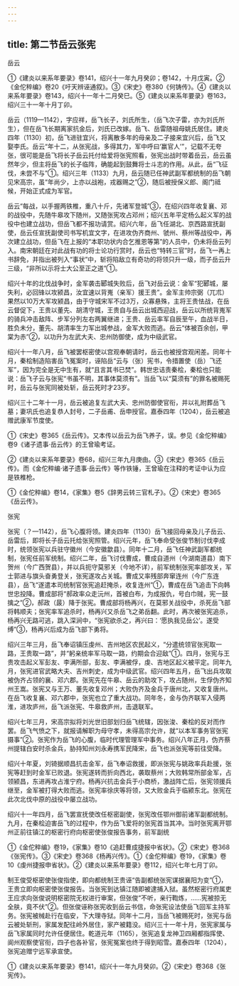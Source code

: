 ```yaml
---
---
---
```

title: 第二节岳云张宪
---



岳云

①《建炎以来系年要录》卷141，绍兴十一年九月癸卯；卷142，十月戊寅。②《金佗稡编》卷20《吁天辨诬通叙》。③《宋史》卷380《何铸传》。④《建炎以来系年要录》卷143，绍兴十一年十二月癸巳。⑤《建炎以来系年要录》卷163，绍兴三十一年十月丁卯。

岳云（1119—1142），字应祥，岳飞长子，刘氏所生，（岳飞次子雷，亦为刘氏所生），但在岳飞长期离家抗金后，刘氏已改嫁。岳飞、岳雷随祖母姚氏居住。建炎四年（1130）初，岳飞进驻宜兴，将离散多年的母亲及二子接来宜兴后，岳飞又娶李氏。岳云“年十二，从张宪战，多得其力，军中呼曰‘赢官人’”，记载不无夸张，很可能是岳飞将长子岳云托付给爱将张宪照看，张宪出战时带着岳云，岳云虽然年少，但主将岳飞的长子临阵，确能起到鼓舞将士斗志的作用。从此，岳“飞征伐，未尝不与”①。绍兴三年（1133）九月，岳云随已任神武副军都统制的岳飞朝见宋高宗，虽“年尚少，上亦以战袍，戎器赐之”②，随后被授保义郎、阁门祗候，开始正式成为军官。

岳云“每战，以手握两铁椎，重八十斤，先诸军登城”③，在绍兴四年收复襄、邓的战役中，先随牛皋攻下随州，又随张宪攻占邓州；绍兴五年平定杨么起义军的战役中也建立战功，但岳飞都不报功请赏。绍兴六年，岳飞任湖北、京西路宣抚副使，岳云任宣抚副使司书写机宜文字，在进攻伪齐商州、虢州、蔡州等战役中，再次建立战功，但岳飞在上报的“本职功状内合乞推恩等第”的人员中，仍未将岳云列入。南宋朝廷在对此战有功的将士论功行赏时，岳云也“特转三官”时，岳飞一再上书辞免，并指出被列入“事状”中，斩将陷敌立有奇功的将领只升一级，而子岳云升三级，“非所以示将士大公至正之道”①。

绍兴十年的北伐战争时，金军袭击郾城失败后，岳飞对岳云说：金军“犯郾城，屡失利，必回锋以攻颍昌，汝宜速以背嵬（亲军）援王贵”。金军主帅宗弼（兀朮）果然以10万大军攻颍昌，由于守城宋军不过3万，众寡悬殊，主将王贵怯战，在岳云督促下，王贵以董先、胡清守城，王贵自与岳云出城西迎战，岳云以所统背嵬军的骑兵冲击敌阵、步军分列左右两翼继进；王贵、岳云率军自辰至午，血战半日，胜负未分，董先、胡清率生力军出城参战，金军大败而逃。岳云“体被百余创，甲棠为赤”②，以功升为左武大夫、忠州防御使，成为中级武官。

绍兴十一年八月，岳飞被罢枢密使以宫观奉朝请时，岳云也被授宫观闲差。同年十月，秦桧制造陷害岳飞冤案时，诬陷岳“云与（张）宪书，令措置使（岳）飞还军”，因为完全是无中生有，就“且言其书已焚”。韩世忠诘责秦桧，秦桧也只能说：岳飞子云与张宪“书虽不明，其事体莫须有”。当岳飞以“莫须有”的罪名被赐死时，岳云与张宪同被处斩，岳云死时才23岁。

绍兴三十二年十一月，岳云被追复左武大夫、忠州防御使官衔，并以礼附葬岳飞墓；妻巩氏也追复恭人封号，二子岳甫、岳申授官。嘉泰四年（1204），岳云被追赠武康军节度使。

①《宋史》卷365《岳云传》。又本传以岳云为岳飞养子，误。参见《金佗稡编》卷9《诸子遗事·岳云传》的王曾瑜考证。

②《建炎以来系年要录》卷68，绍兴三年九月庚由。③《宋史》卷365《岳云传》。而《金佗稡编·诸子遗事·岳云传》等作铁锤，王曾瑜在注释的考证中认为应是铁椎枪。

①《金佗稡编》卷14，《家集》卷5《辞男云转三官札子》。②《宋史》卷365《岳云传》。

张宪

张宪（？—1142），岳飞心腹将领。建炎四年（1130）岳飞接回母亲及儿子岳云、岳雷后，即将长子岳云托给张宪照管。绍兴元年，岳飞奉命受张俊节制讨伐李成时，统领张宪以兵驻守徽州（今安徽歙县）。同年十二月，岳飞任神武副军都统制，张宪任前军统制。绍兴二年，岳飞讨伐曹成，曹成自道州（今湖南道县）南下贺州（今广西贺县），并以兵扼守莫邪关（今地不详），前军统制张宪率部攻关，军士郭进与旗头奋勇登关，张宪遂攻占关城。曹成又率残部奔窜连州（今广东连县），岳飞“遂遣本司统制官张宪追赶掩杀，收复连州”①，曹成在岳飞追击下向韩世忠投降。曹成部将“郝政率众走沅州，首被白布，为成报仇，号白巾贼，宪一鼓擒之”②，郝政（晸）降于张宪。曹成部将杨再兴，在莫邪关战役中，杀死岳飞部将韩顺夫；张宪率军追杀时，杨再兴又杀岳飞之弟岳翻。此时，再次被张宪追杀，杨再兴无路可逃，跳入深涧中，“张宪欲杀之，再兴曰：‘愿执我见岳公’。遂受缚”③，杨再兴后成为岳飞部下勇将。

绍兴三年三月，岳飞奉诏镇压虔州、吉州地区农民起义，“分遣统领官张宪取一路，王贵取一路”，并“躬亲统率军马取一路，约期会合迎敌”①。四月，张宪与王贵攻击起义军彭友、李满所部，彭友、李满被俘，虔、吉地区起义被平定。同年九月，张宪进官武略大夫、吉州刺史，成为中级武官。绍兴四年五月，岳飞出兵攻取被伪齐占领的襄、邓六郡。张宪先在牛皋、岳云的助攻下，攻占随州，生俘伪齐知州王嵩。张宪又与王万、董先收复邓州；大败伪齐及金兵于唐州北，又收复唐州。在岳飞收复襄、邓六郡中，张宪也立了重大战功。同年冬，金与伪齐联军入侵两淮，进攻庐州，岳飞派张宪、牛皋救庐州，击退联军。

绍兴七年三月，宋高宗拟将刘光世旧部划归岳飞统辖，因张浚、秦桧的反对而作罢。岳飞气愤之下，就报请解职为母守孝，未得高宗允许，就“以本军事务官张宪摄事”②。张宪作为岳飞的心腹，临时代理管理军中事务。绍兴八年正月，伪齐蔡州提辖白安时杀金兵，胁持知州刘永寿携军民降宋，岳飞也派张宪等前往受降。

绍兴十年夏，刘锜据顺昌抗击金军，岳飞奉诏救援，即派张宪与姚政率兵赴援，张宪等赶到时金军已败退。张宪遂转而折向西北，袭取蔡州；大败韩常所部金军，占领颍昌，东进再攻占淮宁府。杨再兴抗击金兵于小商桥，激战阵亡后，张宪领援兵继至，金军被打得大败而逃。张宪率徐庆等将领，又大败金兵于临颍东北。张宪在此次北伐中原的战役中屡立战功。

绍兴十一年四月，岳飞罢宣抚使改任枢密副使，张宪改任鄂州御前诸军副都统制。九月，在秦桧迫害岳飞的过程中，作为岳飞爱将的张宪首当其冲。当时张宪离开鄂州正前往镇江的枢密行府向枢密使张俊报告事务，前军副统

①《金佗稡编》卷19，《家集》卷10《追赶曹成捷报中省状》。②《宋史》卷368《张宪传》。③《宋史》卷368《杨再兴传》。①《金佗稡编》卷19，《家集》卷10《虔州捷报申省状》。②《建炎以来系年要录》卷112，绍兴七年七月丁卯。

制王俊受枢密使张俊指使，即向都统制王贵诬“告副都统张宪谋据襄阳为变”①，王贵立即向枢密使张俊报告。当张宪到达镇江随即被逮捕入狱。虽然枢密行府属吏王应求向张俊说明枢密院无权进行审案，但张俊“不听，亲行鞫炼，……宪被掠无全肤，竟不伏”②。但张俊诬称张宪收到岳云书信，命张宪设法使岳飞回军主持军务。张宪被械赴行在临安，下大理寺狱。同年十二月，当岳飞被赐死时，张宪与岳云被处斩刑，家属发配往岭外居住，家产被籍没。绍兴三十一年十月，张宪家属与岳飞家属同时允许任便居住。乾道元年（1165），张宪追复龙神卫四厢都指挥使、阆州观察使官衔，四子也各补官，张宪冤案也终于得到昭雪。嘉泰四年（1204），张宪追赠宁远军承宣使。

①《建炎以来系年要录》卷141，绍兴十一年九月癸卯。②《宋史》卷368《张宪传》。